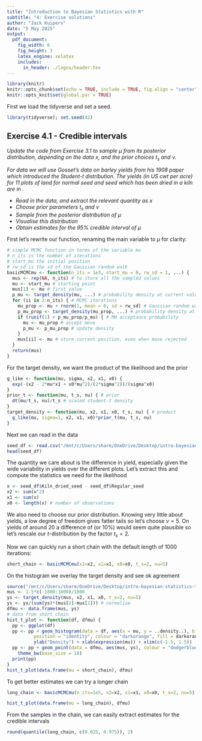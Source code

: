 ```yaml
---
title: "Introduction to Bayesian Statistics with R"
subtitle: "4: Exercise solutions"
author: "Jack Kuipers"
date: "5 May 2025"
output:
  pdf_document:
    fig_width: 6
    fig_height: 3
    latex_engine: xelatex
    includes:
      in_header: ./logos/header.tex
---
```


```r
library(knitr)
knitr::opts_chunk$set(echo = TRUE, include = TRUE, fig.align = "center")
knitr::opts_knit$set(global.par = TRUE)
```

First we load the tidyverse and set a seed.

```r
library(tidyverse); set.seed(42)
```


## Exercise 4.1 - Credible intervals

*Update the \code{basicMCMC} code from Exercise 3.1 to sample $\mu$ from its posterior distribution, depending on the data $x$, and the prior choices $t_s$ and $\nu$.*

*For data we will use Gosset's data on barley yields from his 1908 paper which introduced the Student-$t$ distribution. The yields (in US cwt per acre) for 11 plots of land for normal seed and seed which has been dried in a kiln are in \code{seed\_data.csv}.*

* *Read in the data, and extract the relevant quantity as $x$*
* *Choose prior parameters $t_s$ and $\nu$*
* *Sample from the posterior distribution of $\mu$*
* *Visualise this distribution*
* *Obtain estimates for the 95% credible interval of $\mu$*

First let's rewrite our \code{basicMCMC} function, renaming the main variable to $\mu$ for clarity:

```r
# simple MCMC function in terms of the variable mu
# n_its is the number of iterations
# start_mu the initial position
# rw_sd is the sd of the Gaussian random walk
basicMCMCmu <- function(n_its = 1e3, start_mu = 0, rw_sd = 1, ...) {
  mus <- rep(NA, n_its) # to store all the sampled values
  mu <- start_mu # starting point
  mus[1] <- mu # first value
  p_mu <- target_density(mu, ...) # probability density at current value of mu
  for (ii in 2:n_its) { # MCMC iterations
    mu_prop <- mu + rnorm(1, mean = 0, sd = rw_sd) # Gaussian random walk to propose next mu
    p_mu_prop <- target_density(mu_prop, ...) # probability density at proposed mu
    if (runif(1) < p_mu_prop/p_mu) { # MH acceptance probability
      mu <- mu_prop # accept move
      p_mu <- p_mu_prop # update density
    }
    mus[ii] <- mu # store current position, even when move rejected
  }
  return(mus)
}
```

For the target density, we want the product of the likelihood and the prior

```r
g_like <- function(mu, sigma, x2, x1, x0) {
  exp(-(x2 - 2*mu*x1 + x0*mu^2)/(2*sigma^2))/(sigma^x0)
}
prior_t <- function(mu, t_s, nu) { # prior
  dt(mu/t_s, nu)/t_s # scaled student-t density
}
target_density <- function(mu, x2, x1, x0, t_s, nu) { # product
  g_like(mu, sigma=1, x2, x1, x0)*prior_t(mu, t_s, nu)
}
```

Next we can read in the data

```r
seed_df <- read.csv("/mnt/c/Users/sharm/OneDrive/Desktop/intro-bayesian-statistics-training/exercises/data/seed_data.csv")
head(seed_df)
```

The quantity we care about is the difference in yield, especially given the wide variability in yields over the different plots. Let's extract this and compute the statistics we need for the likelihood

```r
x <- seed_df$Kiln_dried_seed - seed_df$Regular_seed
x2 <- sum(x^2)
x1 <- sum(x)
x0 <- length(x) # number of observations
```

We also need to choose our prior distribution. Knowing very little about yields, a low degree of freedom gives fatter tails so let's choose $\nu=5$. On yields of around 20 a difference of \pm 2 (or 10%) would seem quite plausible so let's rescale our $t$-distribution by the factor $t_s=2$. 

Now we can quickly run a short chain with the default length of 1000 iterations:

```r
short_chain <- basicMCMCmu(x2=x2, x1=x1, x0=x0, t_s=2, nu=5)
```

On the histogram we overlay the target density and see ok agreement

```r
source("/mnt/c/Users/sharm/OneDrive/Desktop/intro-bayesian-statistics-training/lectures/ibswrfiles/colordefs.R")
mus <- 1.5*c(-1000:1000)/1000
ys <- target_density(mus, x2, x1, x0, t_s=2, nu=5)
ys <- ys/(sum(ys)*(mus[2]-mus[1])) # normalise
dfmu <- data.frame(mus, ys)
# data from short chain
hist_t_plot <- function(df, dfmu) {
  pp <- ggplot(df)
  pp <- pp + geom_histogram(data = df, aes(x = mu, y = ..density..), bins = 30,
          position = "identity", colour = "darkorange", fill = darkorangetrans) +
          ylab("Density") + xlab(expression(mu)) + xlim(c(-1.5, 1.5))
  pp <- pp + geom_point(data = dfmu, aes(mus, ys), colour = "dodgerblue", size = 2) + 
    theme_bw(base_size = 18) 
  print(pp)
}
hist_t_plot(data.frame(mu = short_chain), dfmu)
```

To get better estimates we can try a longer chain

```r
long_chain <- basicMCMCmu(n_its=1e5, x2=x2, x1=x1, x0=x0, t_s=2, nu=5)
```

```r
hist_t_plot(data.frame(mu = long_chain), dfmu)
```

From the samples in the chain, we can easily extract estimates for the credible intervals

```r
round(quantile(long_chain, c(0.025, 0.975)), 2)
```



